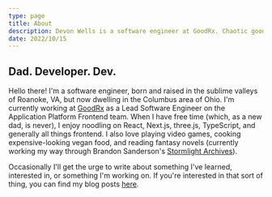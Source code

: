 ```yaml
---
type: page
title: About
description: Devon Wells is a software engineer at GoodRx. Chaotic good.
date: 2022/10/15
---
```



<Head>
  <title>Wells</title>
</Head>

## Dad. Developer. Dev.

Hello there! I'm a software engineer, born and raised in the sublime valleys of Roanoke, VA, but now dwelling in the Columbus area of Ohio. I'm currently working at [GoodRx](https://www.goodrx.com/) as a Lead Software Engineer on the Application Platform Frontend team. When I have free time (which, as a new dad, is never), I enjoy noodling on React, Next.js, three.js, TypeScript, and generally all things frontend. I also love playing video games, cooking expensive-looking vegan food, and reading fantasy novels (currently working my way through Brandon Sanderson's [Stormlight Archives](https://www.brandonsanderson.com/books/the-stormlight-archive/)).

Occasionally I'll get the urge to write about something I've learned, interested in, or something I'm working on. If you're interested in that sort of thing, you can find my blog posts [here](/words).
